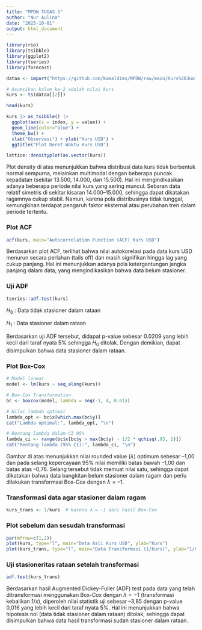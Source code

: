 ---
title: "MPDW TUGAS 5"
author: "Nur Aulina"
date: "2025-10-01"
output: html_document
---

```{r}
library(rio)
library(tsibble)
library(ggplot2)
library(tseries)
library(forecast)
```

```{r}
dataa <- import("https://github.com/kamaldims/MPDW/raw/main/Kurs%20Jual%20Rataan%20USD%20Fix.xlsx")

# Asumsikan kolom ke-2 adalah nilai kurs
kurs <- ts(dataa[[2]])

head(kurs)
```

```{r}
kurs |> as_tsibble() |> 
  ggplot(aes(x = index, y = value)) + 
  geom_line(color="blue") + 
  theme_bw() +
  xlab("Observasi") + ylab("Kurs USD") +
  ggtitle("Plot Deret Waktu Kurs USD")
```
```{r}
lattice::densityplot(as.vector(kurs))
```
Plot density di atas menunjukkan bahwa distribusi data kurs tidak berbentuk normal sempurna, melainkan multimodal dengan beberapa puncak kepadatan (sekitar 13.500, 14.000, dan 15.500). Hal ini mengindikasikan adanya beberapa periode nilai kurs yang sering muncul. Sebaran data relatif simetris di sekitar kisaran 14.000–15.000, sehingga dapat dikatakan ragamnya cukup stabil. Namun, karena pola distribusinya tidak tunggal, kemungkinan terdapat pengaruh faktor eksternal atau perubahan tren dalam periode tertentu.

### Plot ACF
```{r}
acf(kurs, main="Autocorrelation Function (ACF) Kurs USD")
```
Berdasarkan plot ACF, terlihat bahwa nilai autokorelasi pada data kurs USD menurun secara perlahan (tails off) dan masih signifikan hingga lag yang cukup panjang. Hal ini menunjukkan adanya pola ketergantungan jangka panjang dalam data, yang mengindikasikan bahwa data belum stasioner.

### Uji ADF

```{r}
tseries::adf.test(kurs)
```
$H_0$ : Data tidak stasioner dalam rataan

$H_1$ : Data stasioner dalam rataan

Berdasarkan uji ADF tersebut, didapat p-value sebesar 0.0209 yang lebih kecil dari taraf nyata 5% sehingga $H_0$ ditolak. Dengan demikian, dapat disimpulkan bahwa data stasioner dalam rataan.

### Plot Box-Cox

```{r}
# Model linear
model <- lm(kurs ~ seq_along(kurs))

# Box-Cox Transformation
bc <- boxcox(model, lambda = seq(-1, 4, 0.01))

# Nilai lambda optimal
lambda_opt <- bc$x[which.max(bc$y)]
cat("Lambda optimal:", lambda_opt, "\n")

# Rentang lambda dalam CI 95%
lambda_ci <- range(bc$x[bc$y > max(bc$y) - 1/2 * qchisq(.95, 1)])
cat("Rentang lambda (95% CI):", lambda_ci, "\n")
```
Gambar di atas menunjukkan nilai rounded value ($\lambda$) optimum sebesar –1,00 dan pada selang kepercayaan 95% nilai memiliki batas bawah –1,00 dan batas atas –0,76. Selang tersebut tidak memuat nilai satu, sehingga dapat dikatakan bahwa data bangkitan belum stasioner dalam ragam dan perlu dilakukan transformasi Box-Cox dengan $\lambda = –1$.

### Transformasi data agar stasioner dalam ragam
```{r}
kurs_trans <- 1/kurs  # karena λ = -1 dari hasil Box-Cox
```

### Plot sebelum dan sesudah transformasi
```{r}
par(mfrow=c(1,2))
plot(kurs, type="l", main="Data Asli Kurs USD", ylab="Kurs")
plot(kurs_trans, type="l", main="Data Transformasi (1/kurs)", ylab="1/Kurs")
```

###  Uji stasioneritas rataan setelah transformasi
```{r}
adf.test(kurs_trans)
```
Berdasarkan hasil Augmented Dickey-Fuller (ADF) test pada data yang telah ditransformasi menggunakan Box-Cox dengan $\lambda = -1$ (transformasi kebalikan $1/x$), diperoleh nilai statistik uji sebesar –3,85 dengan p-value 0,016 yang lebih kecil dari taraf nyata 5%. Hal ini menunjukkan bahwa hipotesis nol (data tidak stasioner dalam rataan) ditolak, sehingga dapat disimpulkan bahwa data hasil transformasi sudah stasioner dalam rataan.

